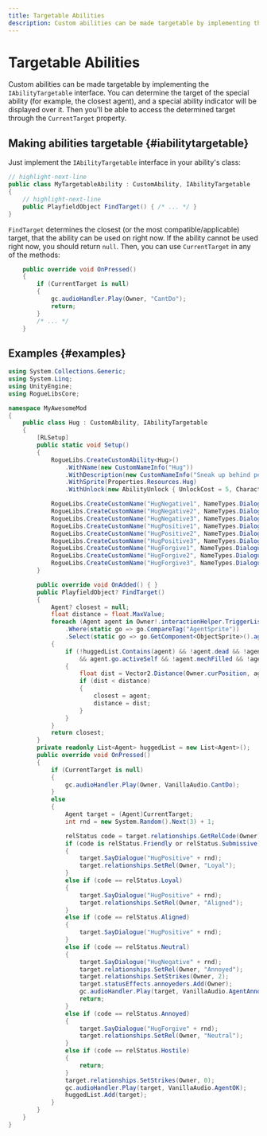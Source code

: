 ```yaml
---
title: Targetable Abilities
description: Custom abilities can be made targetable by implementing the IAbilityTargetable interface. You can determine the target of the special ability (for example, the closest agent), and a special ability indicator will be displayed over it. Then you'll be able to access the determined target through the CurrentTarget property.
---
```


# Targetable Abilities

Custom abilities can be made targetable by implementing the `IAbilityTargetable` interface. You can determine the target of the special ability (for example, the closest agent), and a special ability indicator will be displayed over it. Then you'll be able to access the determined target through the `CurrentTarget` property.

## Making abilities targetable {#iabilitytargetable}

Just implement the `IAbilityTargetable` interface in your ability's class:

```csharp title="/MyAwesomeProject/MyTargetableAbility.cs"
// highlight-next-line
public class MyTargetableAbility : CustomAbility, IAbilityTargetable
{
    // highlight-next-line
    public PlayfieldObject FindTarget() { /* ... */ }
}
```

`FindTarget` determines the closest (or the most compatible/applicable) target, that the ability can be used on right now. If the ability cannot be used right now, you should return `null`. Then, you can use `CurrentTarget` in any of the methods:

```csharp title="/MyAwesomeProject/MyTargetableAbility.cs"
    public override void OnPressed()
    {
        if (CurrentTarget is null)
        {
            gc.audioHandler.Play(Owner, "CantDo");
            return;
        }
        /* ... */
    }
```

## Examples {#examples}

<Tabs>
<TabItem value="Hug">

```csharp title="/MyAwesomeProject/Hug.cs"
using System.Collections.Generic;
using System.Linq;
using UnityEngine;
using RogueLibsCore;

namespace MyAwesomeMod
{
    public class Hug : CustomAbility, IAbilityTargetable
    {
        [RLSetup]
        public static void Setup()
        {
            RogueLibs.CreateCustomAbility<Hug>()
                .WithName(new CustomNameInfo("Hug"))
                .WithDescription(new CustomNameInfo("Sneak up behind people. And HUG THEM!!"))
                .WithSprite(Properties.Resources.Hug)
                .WithUnlock(new AbilityUnlock { UnlockCost = 5, CharacterCreationCost = 5 });

            RogueLibs.CreateCustomName("HugNegative1", NameTypes.Dialogue, new CustomNameInfo("Huh? What are you doing?"));
            RogueLibs.CreateCustomName("HugNegative2", NameTypes.Dialogue, new CustomNameInfo("Excuse me?!"));
            RogueLibs.CreateCustomName("HugNegative3", NameTypes.Dialogue, new CustomNameInfo("Stop it!"));
            RogueLibs.CreateCustomName("HugPositive1", NameTypes.Dialogue, new CustomNameInfo("Oh.. Thanks."));
            RogueLibs.CreateCustomName("HugPositive2", NameTypes.Dialogue, new CustomNameInfo("Um.. Okay.."));
            RogueLibs.CreateCustomName("HugPositive3", NameTypes.Dialogue, new CustomNameInfo("?.."));
            RogueLibs.CreateCustomName("HugForgive1", NameTypes.Dialogue, new CustomNameInfo("Oh.. Okay, I forgive you."));
            RogueLibs.CreateCustomName("HugForgive2", NameTypes.Dialogue, new CustomNameInfo("Alright, I forgive you."));
            RogueLibs.CreateCustomName("HugForgive3", NameTypes.Dialogue, new CustomNameInfo("Okay... Don't worry about that.."));
        }

        public override void OnAdded() { }
        public PlayfieldObject? FindTarget()
        {
            Agent? closest = null;
            float distance = float.MaxValue;
            foreach (Agent agent in Owner!.interactionHelper.TriggerList
                .Where(static go => go.CompareTag("AgentSprite"))
                .Select(static go => go.GetComponent<ObjectSprite>().agent))
            {
                if (!huggedList.Contains(agent) && !agent.dead && !agent.ghost && !Owner.ghost && !agent.hologram
                    && agent.go.activeSelf && !agent.mechFilled && !agent.mechEmpty)
                {
                    float dist = Vector2.Distance(Owner.curPosition, agent.curPosition);
                    if (dist < distance)
                    {
                        closest = agent;
                        distance = dist;
                    }
                }
            }
            return closest;
        }
        private readonly List<Agent> huggedList = new List<Agent>();
        public override void OnPressed()
        {
            if (CurrentTarget is null)
            {
                gc.audioHandler.Play(Owner, VanillaAudio.CantDo);
            }
            else
            {
                Agent target = (Agent)CurrentTarget;
                int rnd = new System.Random().Next(3) + 1;

                relStatus code = target.relationships.GetRelCode(Owner);
                if (code is relStatus.Friendly or relStatus.Submissive)
                {
                    target.SayDialogue("HugPositive" + rnd);
                    target.relationships.SetRel(Owner, "Loyal");
                }
                else if (code == relStatus.Loyal)
                {
                    target.SayDialogue("HugPositive" + rnd);
                    target.relationships.SetRel(Owner, "Aligned");
                }
                else if (code == relStatus.Aligned)
                {
                    target.SayDialogue("HugPositive" + rnd);
                }
                else if (code == relStatus.Neutral)
                {
                    target.SayDialogue("HugNegative" + rnd);
                    target.relationships.SetRel(Owner, "Annoyed");
                    target.relationships.SetStrikes(Owner, 2);
                    target.statusEffects.annoyeders.Add(Owner);
                    gc.audioHandler.Play(target, VanillaAudio.AgentAnnoyed);
                    return;
                }
                else if (code == relStatus.Annoyed)
                {
                    target.SayDialogue("HugForgive" + rnd);
                    target.relationships.SetRel(Owner, "Neutral");
                }
                else if (code == relStatus.Hostile)
                {
                    return;
                }
                target.relationships.SetStrikes(Owner, 0);
                gc.audioHandler.Play(target, VanillaAudio.AgentOK);
                huggedList.Add(target);
            }
        }
    }
}
```

</TabItem>
</Tabs>
